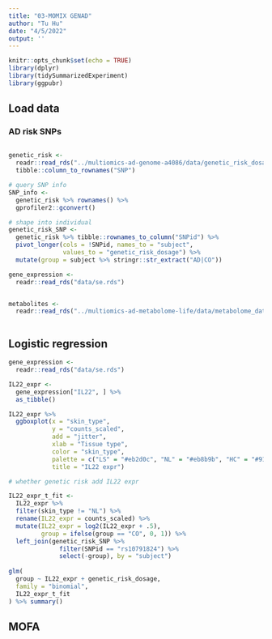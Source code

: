 ```yaml
---
title: "03-MOMIX GENAD"
author: "Tu Hu"
date: "4/5/2022"
output: ''
---
```


```r
knitr::opts_chunk$set(echo = TRUE)
library(dplyr)
library(tidySummarizedExperiment)
library(ggpubr)
```

## Load data

### AD risk SNPs

```r

```


```r
genetic_risk <-
  readr::read_rds("../multiomics-ad-genome-a4086/data/genetic_risk_dosage.rds") %>% 
  tibble::column_to_rownames("SNP")

# query SNP info
SNP_info <-
  genetic_risk %>% rownames() %>% 
  gprofiler2::gconvert()

# shape into individual
genetic_risk_SNP <-
  genetic_risk %>% tibble::rownames_to_column("SNPid") %>% 
  pivot_longer(cols = !SNPid, names_to = "subject",
               values_to = "genetic_risk_dosage") %>% 
  mutate(group = subject %>% stringr::str_extract("AD|CO"))
```

```r
gene_expression <-
  readr::read_rds("data/se.rds")
```

```r

```

```r
metabolites <- 
  readr::read_rds("../multiomics-ad-metabolome-life/data/metabolome_data_wide.rds.gz")
```

```r

```


## Logistic regression
```r
gene_expression <-
  readr::read_rds("data/se.rds")

IL22_expr <- 
  gene_expression["IL22", ] %>% 
  as_tibble()

IL22_expr %>% 
  ggboxplot(x = "skin_type",
            y = "counts_scaled",
            add = "jitter",
            xlab = "Tissue type",
            color = "skin_type",
            palette = c("LS" = "#eb2d0c", "NL" = "#eb8b9b", "HC" = "#91cf60"),
            title = "IL22 expr")

# whether genetic risk add IL22 expr

IL22_expr_t_fit <-
  IL22_expr %>% 
  filter(skin_type != "NL") %>% 
  rename(IL22_expr = counts_scaled) %>% 
  mutate(IL22_expr = log2(IL22_expr + .5),
         group = ifelse(group == "CO", 0, 1)) %>% 
  left_join(genetic_risk_SNP %>% 
              filter(SNPid == "rs10791824") %>% 
              select(-group), by = "subject")
  
glm(
  group ~ IL22_expr + genetic_risk_dosage, 
  family = "binomial",
  IL22_expr_t_fit
) %>% summary()
```

## MOFA





